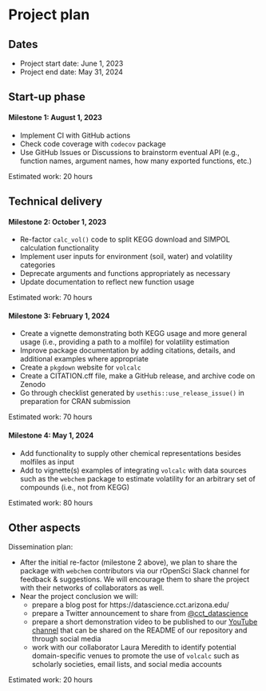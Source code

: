# Project plan

## Dates

- Project start date: June 1, 2023
- Project end date: May 31, 2024

## Start-up phase
<!--
Covering the planning phase, this section should provide a relatively detailed plan of how work will start on the project. This section is important because projects need to get up and running quickly.


 - [ ] Setting up collaboration platform inc. code for contributors etc.
 - [ ] Licence decisions
 - [ ] Reporting framework
-->

#### Milestone 1: August 1, 2023

- Implement CI with GitHub actions
- Check code coverage with `codecov` package
- Use GitHub Issues or Discussions to brainstorm eventual API (e.g., function names, argument names, how many exported functions, etc.)

Estimated work: 20 hours


## Technical delivery
<!--
Covering the actual delivery of the project this section should provide at least a high-level the implementation. 

Including target dates is really important as you need to be committed and the ISC need to have a means of tracking delivery
-->

#### Milestone 2: October 1, 2023

- Re-factor `calc_vol()` code to split KEGG download and SIMPOL calculation functionality
- Implement user inputs for environment (soil, water) and volatility categories
- Deprecate arguments and functions appropriately as necessary
- Update documentation to reflect new function usage

Estimated work: 70 hours


#### Milestone 3: February 1, 2024

- Create a vignette demonstrating both KEGG usage and more general usage (i.e., providing a path to a molfile) for volatility estimation
- Improve package documentation by adding citations, details, and additional examples where appropriate
- Create a `pkgdown` website for `volcalc`
- Create a CITATION.cff file, make a GitHub release, and archive code on Zenodo
- Go through checklist generated by `usethis::use_release_issue()` in preparation for CRAN submission

Estimated work: 70 hours


#### Milestone 4: May 1, 2024

- Add functionality to supply other chemical representations besides molfiles as input
- Add to vignette(s) examples of integrating `volcalc` with data sources such as the `webchem` package to estimate volatility for an arbitrary set of compounds (i.e., not from KEGG)

Estimated work: 80 hours


## Other aspects
<!--
Covering non-technical activities like on-going publicity, paper preparation, discussion groups etc. that might be required to facilitate successful delivery of the project.

 - [ ] Announcement post
 - [ ] Delivery blog post
 - [ ] Twitter
 - [ ] UseR!
 - [ ] ISC meetings
-->

Dissemination plan: <!-- This section is done! -->

- After the initial re-factor (milestone 2 above), we plan to share the package with `webchem` contributors via our rOpenSci Slack channel for feedback & suggestions.  We will encourage them to share the project with their networks of collaborators as well.
- Near the project conclusion we will:
  - prepare a blog post for https://datascience.cct.arizona.edu/
  - prepare a Twitter announcement to share from [@cct_datascience](https://twitter.com/cct_datascience)
  - prepare a short demonstration video to be published to our [YouTube channel](https://www.youtube.com/@cctdatascience2556) that can be shared on the README of our repository and through social media
  - work with our collaborator Laura Meredith to identify potential domain-specific venues to promote the use of `volcalc` such as scholarly societies, email lists, and social media accounts

Estimated work: 20 hours
